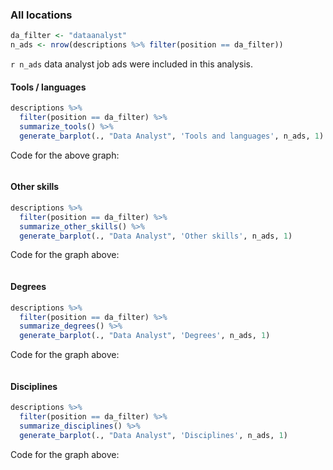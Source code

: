 
### All locations {.tabset}

```r
da_filter <- "dataanalyst"
n_ads <- nrow(descriptions %>% filter(position == da_filter))
```

`r n_ads` data analyst job ads were included in this analysis.

#### Tools / languages

```r
descriptions %>%
  filter(position == da_filter) %>%
  summarize_tools() %>%
  generate_barplot(., "Data Analyst", 'Tools and languages', n_ads, 1)

```

Code for the above graph:

```r
```

#### Other skills

```r
descriptions %>%
  filter(position == da_filter) %>%
  summarize_other_skills() %>%
  generate_barplot(., "Data Analyst", 'Other skills', n_ads, 1)

```

Code for the graph above:

```r
```

#### Degrees

```r
descriptions %>%
  filter(position == da_filter) %>%
  summarize_degrees() %>%
  generate_barplot(., "Data Analyst", 'Degrees', n_ads, 1)

```

Code for the graph above:

```r
```

#### Disciplines

```r
descriptions %>%
  filter(position == da_filter) %>%
  summarize_disciplines() %>%
  generate_barplot(., "Data Analyst", 'Disciplines', n_ads, 1)
```

Code for the graph above:

```r
```
